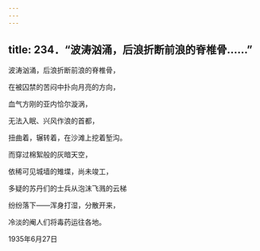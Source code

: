 ```yaml
---
---
---
```

title: 234．“波涛汹涌，后浪折断前浪的脊椎骨……”
---




波涛汹涌，后浪折断前浪的脊椎骨，

在被囚禁的苦闷中扑向月亮的方向，

血气方刚的亚内恰尔漩涡，

无法入眠、兴风作浪的首都，

扭曲着，辗转着，在沙滩上挖着堑沟。

而穿过棉絮般的灰暗天空，

依稀可见城墙的雉堞，尚未竣工，

多疑的苏丹们的士兵从泡沫飞溅的云梯

纷纷落下——浑身打湿，分散开来，

冷淡的阉人们将毒药运往各地。

1935年6月27日